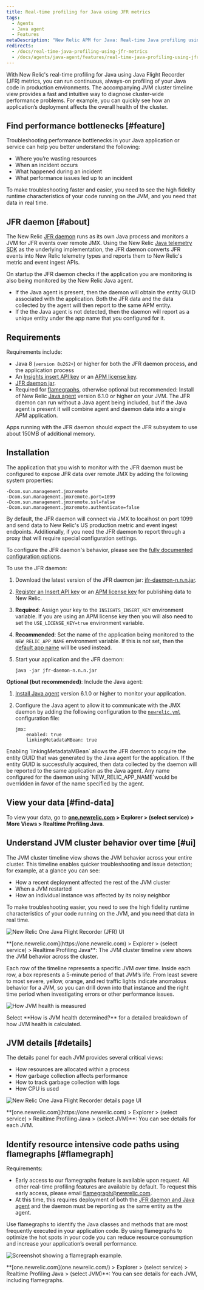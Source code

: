 ```yaml
---
title: Real-time profiling for Java using JFR metrics
tags:
  - Agents
  - Java agent
  - Features
metaDescription: "New Relic APM for Java: Real-time Java profiling using Java Flight Recorder (JFR) metrics."
redirects:
  - /docs/real-time-java-profiling-using-jfr-metrics
  - /docs/agents/java-agent/features/real-time-java-profiling-using-jfr-metrics
---
```


With New Relic's real-time profiling for Java using Java Flight Recorder (JFR) metrics, you can run continuous, always-on profiling of your Java code in production environments. The accompanying JVM cluster timeline view provides a fast and intuitive way to diagnose cluster-wide performance problems. For example, you can quickly see how an application’s deployment affects the overall health of the cluster.

## Find performance bottlenecks [#feature]

Troubleshooting performance bottlenecks in your Java application or service can help you better understand the following:

* Where you’re wasting resources
* When an incident occurs
* What happened during an incident
* What performance issues led up to an incident

To make troubleshooting faster and easier, you need to see the high fidelity runtime characteristics of your code running on the JVM, and you need that data in real time.

## JFR daemon [#about]

The New Relic [JFR daemon](https://github.com/newrelic/newrelic-jfr-core) runs as its own Java process and monitors a JVM for JFR events over remote JMX. Using the New Relic [Java telemetry SDK](https://github.com/newrelic/newrelic-telemetry-sdk-java) as the underlying implementation, the JFR daemon converts JFR events into New Relic telemetry types and reports them to New Relic's metric and event ingest APIs.

On startup the JFR daemon checks if the application you are monitoring is also being monitored by the New Relic Java agent.

* If the Java agent is present, then the daemon will obtain the entity GUID associated with the application. Both the JFR data and the data collected by the agent will then report to the same APM entity.
* If the the Java agent is not detected, then the daemon will report as a unique entity under the app name that you configured for it.

## Requirements

Requirements include:


* Java 8 (`version 8u262+`) or higher for both the JFR daemon process, and the application process
* An [Insights insert API key](https://docs.newrelic.com/docs/apis/get-started/intro-apis/types-new-relic-api-keys#event-insert-key) or an [APM license key](https://docs.newrelic.com/docs/apis/get-started/intro-apis/new-relic-api-keys#ingest-license-key).
* [JFR daemon jar](https://oss.sonatype.org/content/groups/public/com/newrelic/jfr-daemon/).
* Required for [flamegraphs](#flamegraph), otherwise optional but recommended: Install of New Relic [Java agent](/docs/agents/java-agent) version 6.1.0 or higher on your JVM. The JFR daemon can run without a Java agent being included, but if the Java agent is present it will combine agent and daemon data into a single APM application.

<Callout variant="important">
  Apps running with the JFR daemon should expect the JFR subsystem to use about 150MB of additional memory.
</Callout>

## Installation

The application that you wish to monitor with the JFR daemon must be configured to expose JFR data over remote JMX by adding the following system properties:

```
-Dcom.sun.management.jmxremote
-Dcom.sun.management.jmxremote.port=1099
-Dcom.sun.management.jmxremote.ssl=false
-Dcom.sun.management.jmxremote.authenticate=false
```

<Callout variant="tip">
  By default, the JFR daemon will connect via JMX to localhost on port 1099 and send data to New Relic's US production metric and event ingest endpoints. Additionally, if you need the JFR daemon to report through a proxy that will require special configuration settings.
  
  To configure the JFR daemon's behavior, please see the [fully documented configuration options](https://github.com/newrelic/newrelic-jfr-core#how-to-use).
</Callout>

To use the JFR daemon:

1. Download the latest version of the JFR daemon jar: [jfr-daemon-n.n.n.jar](https://oss.sonatype.org/content/groups/public/com/newrelic/jfr-daemon/).
2. [Register an Insert API key](/docs/insights/insights-data-sources/custom-data/introduction-event-api#register) or an [APM license key](https://docs.newrelic.com/docs/apis/get-started/intro-apis/new-relic-api-keys#ingest-license-key) for publishing data to New Relic.
3. **Required**: Assign your key to the `INSIGHTS_INSERT_KEY` environment variable. If you are using an APM license key then you will also need to set the `USE_LICENSE_KEY=true` environment variable.
4. **Recommended**: Set the name of the application being monitored to the `NEW_RELIC_APP_NAME` environment variable. If this is not set, then the [default app name](https://github.com/newrelic/newrelic-jfr-core#how-to-use) will be used instead.
5. Start your application and the JFR daemon:

   ```
   java -jar jfr-daemon-n.n.n.jar
   ```

**Optional (but recommended)**: Include the Java agent:

1. [Install Java agent](/docs/agents/java-agent/installation/install-java-agent) version 6.1.0 or higher to monitor your application.
2. Configure the Java agent to allow it to communicate with the JMX daemon by adding the following configuration to the [`newrelic.yml`](/docs/agents/java-agent/configuration/java-agent-configuration-config-file) configuration file:

   ```
   jmx:
       enabled: true
       linkingMetadataMBean: true
   ```

<Callout variant="tip">
  Enabling `linkingMetadataMBean` allows the JFR daemon to acquire the entity GUID that was generated by the Java agent for the application. If the entity GUID is successfully acquired, then data collected by the daemon will be reported to the same application as the Java agent. Any name configured for the daemon using `NEW_RELIC_APP_NAME`would be overridden in favor of the name specified by the agent.
</Callout>

## View your data [#find-data]

To view your data, go to **[one.newrelic.com](https://one.newrelic.com) > Explorer > (select service) > More Views > Realtime Profiling Java**.

## Understand JVM cluster behavior over time [#ui]

The JVM cluster timeline view shows the JVM behavior across your entire cluster. This timeline enables quicker troubleshooting and issue detection; for example, at a glance you can see:

* How a recent deployment affected the rest of the JVM cluster
* When a JVM restarted
* How an individual instance was affected by its noisy neighbor

To make troubleshooting easier, you need to see the high fidelity runtime characteristics of your code running on the JVM, and you need that data in real time.

![New Relic One Java Flight Recorder (JFR) UI](./images/new-relic-one-java-flight-record-ui.jpg "new-relic-one-java-flight-record-ui")

<figcaption>
  **[one.newrelic.com](https://one.newrelic.com) > Explorer > (select service) > Realtime Profiling Java**: The JVM cluster timeline view shows the JVM behavior across the cluster.
</figcaption>

Each row of the timeline represents a specific JVM over time. Inside each row, a box represents a 5-minute period of that JVM’s life. From least severe to most severe, yellow, orange, and red traffic lights indicate anomalous behavior for a JVM, so you can drill down into that instance and the right time period when investigating errors or other performance issues.

![How JVM health is measured](./images/new-relic-one-JVM-health.jpg "JVM-health-info")

<figcaption>
  Select **How is JVM health determined?** for a detailed breakdown of how JVM health is calculated.
</figcaption>

## JVM details [#details]

The details panel for each JVM provides several critical views:

* How resources are allocated within a process
* How garbage collection affects performance
* How to track garbage collection with logs
* How CPU is used

![New Relic One Java Flight Recorder details page UI](./images/new-relic-one-java-flight-recorder-details-ui_0.jpg "new-relic-one-java-flight-recorder-details-ui.jpg")

<figcaption>
  **[one.newrelic.com](https://one.newrelic.com) > Explorer > (select service) > Realtime Profiling Java > (select JVM)**: You can see details for each JVM.
</figcaption>

## Identify resource intensive code paths using flamegraphs [#flamegraph]

Requirements:

* Early access to our flamegraphs feature is available upon request. All other real-time profiling features are available by default. To request this early access, please email [flamegraph@newrelic.com](mailto:flamegraph@newrelic.com).
* At this time, this requires deployment of both the [JFR daemon and Java agent](#requirements) and the daemon must be reporting as the same entity as the agent.

Use flamegraphs to identify the Java classes and methods that are most frequently executed in your application code. By using flamegraphs to optimize the hot spots in your code you can reduce resource consumption and increase your application’s overall performance.

![Screenshot showing a flamegraph example.](./images/jfr_flamegraphs.png "jfr_flamegraphs.png")

<figcaption>
  **[one.newrelic.com](one.newrelic.com/) > Explorer > (select service) > Realtime Profiling Java > (select JVM)**: You can see details for each JVM, including flamegraphs.
</figcaption>
